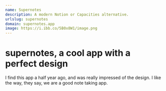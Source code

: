 ```yaml
---
name: Supernotes
description: A modern Notion or Capacities alternative.
urlslug: supernotes
domain: supernotes.app
image: https://i.ibb.co/5B0x8W1/image.png
---
```

# supernotes, a cool app with a  perfect design
I find this app a half year ago, and was really impressed of the design. I like the way, they say, we are a good note taking app.